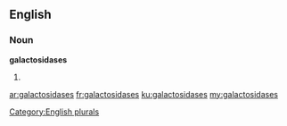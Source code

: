 ==English==

===Noun===
'''galactosidases'''

# {{plural of|[[galactosidase]]}}

[[Category:English plurals]]

[[ar:galactosidases]]
[[fr:galactosidases]]
[[ku:galactosidases]]
[[my:galactosidases]]